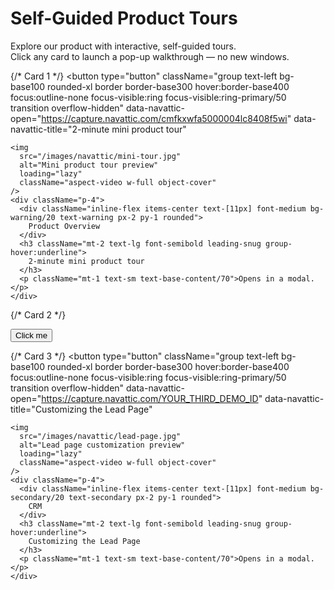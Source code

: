 
# Self-Guided Product Tours

Explore our product with interactive, self-guided tours.  
Click any card to launch a pop-up walkthrough — no new windows.

<script src="https://js.navattic.com/embeds.js"></script>

<div className="grid grid-cols-1 md:grid-cols-2 lg:grid-cols-3 gap-6">

  {/* Card 1 */}
  <button
    type="button"
    className="group text-left bg-base100 rounded-xl border border-base300 hover:border-base400 focus:outline-none focus-visible:ring focus-visible:ring-primary/50 transition overflow-hidden"
    data-navattic-open="https://capture.navattic.com/cmfkxwfa5000004lc8408f5wi"
    data-navattic-title="2-minute mini product tour"
  >
    <img
      src="/images/navattic/mini-tour.jpg"
      alt="Mini product tour preview"
      loading="lazy"
      className="aspect-video w-full object-cover"
    />
    <div className="p-4">
      <div className="inline-flex items-center text-[11px] font-medium bg-warning/20 text-warning px-2 py-1 rounded">
        Product Overview
      </div>
      <h3 className="mt-2 text-lg font-semibold leading-snug group-hover:underline">
        2-minute mini product tour
      </h3>
      <p className="mt-1 text-sm text-base-content/70">Opens in a modal.</p>
    </div>
  </button>

  {/* Card 2 */}
<!-- To open the pop-up on clicking a button, add the following data-navattic attributes to an existing button on your page -->
<button data-navattic-open="https://capture.navattic.com/cmfkxwfa5000004lc8408f5wi" data-navattic-title="2025_09_09_Launch an Experiment 3rd Party (Experiments in Mixpanel)">
  Click me
</button>

  {/* Card 3 */}
  <button
    type="button"
    className="group text-left bg-base100 rounded-xl border border-base300 hover:border-base400 focus:outline-none focus-visible:ring focus-visible:ring-primary/50 transition overflow-hidden"
    data-navattic-open="https://capture.navattic.com/YOUR_THIRD_DEMO_ID"
    data-navattic-title="Customizing the Lead Page"
  >
    <img
      src="/images/navattic/lead-page.jpg"
      alt="Lead page customization preview"
      loading="lazy"
      className="aspect-video w-full object-cover"
    />
    <div className="p-4">
      <div className="inline-flex items-center text-[11px] font-medium bg-secondary/20 text-secondary px-2 py-1 rounded">
        CRM
      </div>
      <h3 className="mt-2 text-lg font-semibold leading-snug group-hover:underline">
        Customizing the Lead Page
      </h3>
      <p className="mt-1 text-sm text-base-content/70">Opens in a modal.</p>
    </div>
  </button>

</div>
